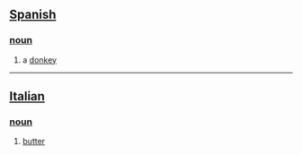 == [[Spanish]] ==
=== [[noun]] ===
# a [[donkey]]

----

== [[Italian]] ==
===[[noun]]===
# [[butter]]